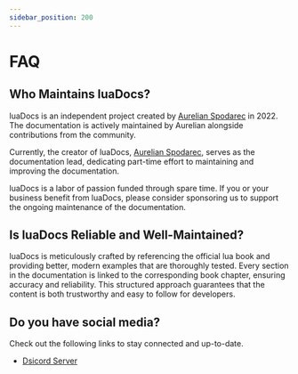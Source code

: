 ```yaml
---
sidebar_position: 200
---
```


# FAQ

## Who Maintains luaDocs?

luaDocs is an independent project created by [Aurelian Spodarec](https://www.aurelianspodarec.co.uk/) in 2022. The documentation is actively maintained by Aurelian alongside contributions from the community.

Currently, the creator of luaDocs, [Aurelian Spodarec](https://www.aurelianspodarec.co.uk/), serves as the documentation lead, dedicating part-time effort to maintaining and improving the documentation.

luaDocs is a labor of passion funded through spare time. If you or your business benefit from luaDocs, please consider sponsoring us to support the ongoing maintenance of the documentation.

## Is luaDocs Reliable and Well-Maintained?

luaDocs is meticulously crafted by referencing the official lua book and providing better, modern examples that are thoroughly tested. Every section in the documentation is linked to the corresponding book chapter, ensuring accuracy and reliability. This structured approach guarantees that the content is both trustworthy and easy to follow for developers.

## Do you have social media? 

Check out the following links to stay connected and up-to-date.

- [Dsicord Server](https://discord.gg/Jp2HFx3KTH)